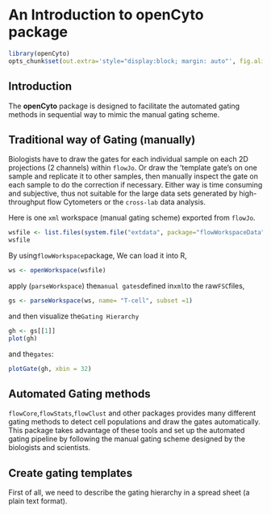 <!--
%\VignetteEngine{knitr}
%\VignetteIndexEntry{An Introduction to the openCyto package}
-->

An Introduction to **openCyto** package
=======================================


```r
library(openCyto)
opts_chunk$set(out.extra='style="display:block; margin: auto"', fig.align="center")
```


Introduction
------------


The  **openCyto** package is designed to facilitate the automated gating methods in sequential way to mimic the manual gating scheme.


Traditional way of Gating (manually)
----------------------------
Biologists have to draw the gates for each individual sample on each 2D projections (2 channels) within `flowJo`. 
Or draw the 'template gate's on one sample and replicate it to other samples, then manually inspect the gate on each sample
to do the correction if necessary. Either way is time consuming and subjective, thus not suitable for the large data sets
generated by high-throughput flow Cytometers or the `cross-lab` data analysis.   

Here is one `xml` workspace (manual gating scheme) exported from `flowJo`.
```r
wsfile <- list.files(system.file("extdata", package="flowWorkspaceData"), pattern="manual.xml",full = TRUE)
wsfile
```
By using`flowWorkspace`package, We can load it into R,
```r
ws <- openWorkspace(wsfile)
```
apply (`parseWorkspace`) the`manual gates`defined in`xml`to the raw`FSC`files,
```r
gs <- parseWorkspace(ws, name= "T-cell", subset =1)
```
and then visualize the`Gating Hierarchy` 
```r
gh <- gs[[1]]
plot(gh)
```
and the`gates`: 
```r
plotGate(gh, xbin = 32)
```   


Automated Gating methods
-----------------------------
`flowCore`,`flowStats`,`flowClust` and other packages provides many different gating methods to 
detect cell populations and draw the gates automatically. This package takes advantage of these tools
and set up the automated gating pipeline by following the manual gating scheme designed by the biologists and scientists.

  

Create gating templates
-----------------------------
First of all, we need to describe the gating hierarchy in a spread sheet (a plain text format).










